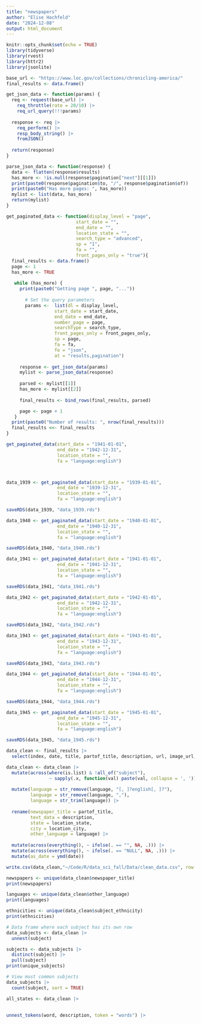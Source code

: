 ```yaml
---
title: "newspapers"
author: "Elise Hachfeld"
date: "2024-12-08"
output: html_document
---
```


```r
knitr::opts_chunk$set(echo = TRUE)
library(tidyverse)
library(rvest)
library(httr2)
library(jsonlite)
```

```r
base_url <- "https://www.loc.gov/collections/chronicling-america/"
final_results <- data.frame()

get_json_data <- function(params) {
  req <- request(base_url) |>
    req_throttle(rate = 20/10) |>
    req_url_query(!!!params)
  
  response <- req |>
    req_perform() |>
    resp_body_string() |>
    fromJSON()
  
  return(response)
}

parse_json_data <- function(response) {
  data <- flatten(response$results)
  has_more <- !is.null(response$pagination["next"][[1]])
  print(paste0(response$pagination$to, "/", response$pagination$of))
  print(paste0("Has more pages: ", has_more))
  mylist <- list(data, has_more)
  return(mylist)
}
```

```r
get_paginated_data <- function(display_level = "page",
                          start_date = "",
                          end_date = "",
                          location_state = "",
                          search_type = "advanced",
                          sp = "1",
                          fa = "",
                          front_pages_only = "true"){
  final_results <- data.frame()
  page <- 1
  has_more <- TRUE
  
   while (has_more) {
     print(paste0("Getting page ", page, "..."))
     
       # Set the query parameters
       params <-  list(dl = display_level,
                  start_date = start_date,
                  end_date = end_date,
                  number_page = page,
                  searchType = search_type,
                  front_pages_only = front_pages_only,
                  sp = page,
                  fa = fa,
                  fo = "json",
                  at = "results,pagination")
       
     response <- get_json_data(params)
     mylist <- parse_json_data(response)
     
     parsed <- mylist[[1]]
     has_more <- mylist[[2]]
     
     final_results <- bind_rows(final_results, parsed)

     page <- page + 1
   }
  print(paste0("Number of results: ", nrow(final_results)))
  final_results <<- final_results
}
```

```r
get_paginated_data(start_date = "1941-01-01",
                   end_date = "1942-12-31",
                   location_state = "",
                   fa = "language:english")



data_1939 <- get_paginated_data(start_date = "1939-01-01",
                   end_date = "1939-12-31",
                   location_state = "",
                   fa = "language:english")

saveRDS(data_1939, "data_1939.rds")

data_1940 <- get_paginated_data(start_date = "1940-01-01",
                   end_date = "1940-12-31",
                   location_state = "",
                   fa = "language:english")

saveRDS(data_1940, "data_1940.rds")

data_1941 <- get_paginated_data(start_date = "1941-01-01",
                   end_date = "1941-12-31",
                   location_state = "",
                   fa = "language:english")

saveRDS(data_1941, "data_1941.rds")

data_1942 <- get_paginated_data(start_date = "1942-01-01",
                   end_date = "1942-12-31",
                   location_state = "",
                   fa = "language:english")

saveRDS(data_1942, "data_1942.rds")

data_1943 <- get_paginated_data(start_date = "1943-01-01",
                   end_date = "1943-12-31",
                   location_state = "",
                   fa = "language:english")

saveRDS(data_1943, "data_1943.rds")

data_1944 <- get_paginated_data(start_date = "1944-01-01",
                   end_date = "1944-12-31",
                   location_state = "",
                   fa = "language:english")

saveRDS(data_1944, "data_1944.rds")

data_1945 <- get_paginated_data(start_date = "1945-01-01",
                   end_date = "1945-12-31",
                   location_state = "",
                   fa = "language:english")

saveRDS(data_1945, "data_1945.rds")
```

```r
data_clean <- final_results |>
  select(index, date, title, partof_title, description, url, image_url, language, location_state, location_county, location_city, contributor, publication_frequency, subject, subject_ethnicity)

data_clean <- data_clean |>
  mutate(across(where(is.list) & !all_of("subject"),
                ~ sapply(.x, function(val) paste(val, collapse = ', ')))) |>
  
  mutate(language = str_remove(language, "[, ]?english[, ]?"),
         language = str_remove(language, ","),
         language = str_trim(language)) |>
  
  rename(newspaper_title = partof_title,
         text_data = description,
         state = location_state,
         city = location_city,
         other_language = language) |>
  
  mutate(across(everything(), ~ ifelse(. == "", NA, .))) |>
  mutate(across(everything(), ~ ifelse(. == "NULL", NA, .))) |>
  mutate(as_date = ymd(date))

write.csv(data_clean,"~/Code/R/data_sci_fall/Data/clean_data.csv", row.names = FALSE)
```

```r
newspapers <- unique(data_clean$newspaper_title)
print(newspapers)

languages <- unique(data_clean$other_language)
print(languages)

ethnicities <- unique(data_clean$subject_ethnicity)
print(ethnicities)

# Data frame where each subject has its own row
data_subjects <- data_clean |>
  unnest(subject)

subjects <- data_subjects |>
  distinct(subject) |>
  pull(subject)
print(unique_subjects)

# View most common subjects
data_subjects |>
  count(subject, sort = TRUE)
```

```r
all_states <- data_clean |>
  
  
unnest_tokens(word, description, token = "words") |>
```